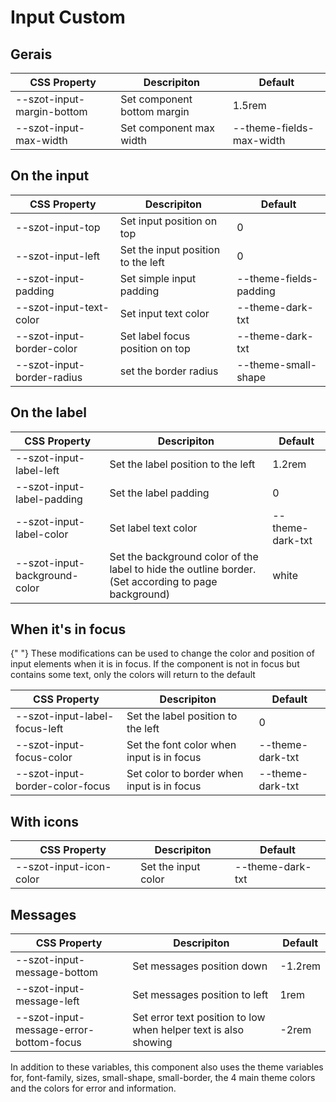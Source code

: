 <!-- Badge.stories.mdx -->



<Meta title="Components/FormFields/Input/Custom" />

# Input Custom

## Gerais

| CSS Property               | Descripiton                 | Default                  |
| -------------------------- | --------------------------- | ------------------------ |
| --szot-input-margin-bottom | Set component bottom margin | 1.5rem                   |
| --szot-input-max-width     | Set component max width     | --theme-fields-max-width |

## On the input

| CSS Property               | Descripiton                        | Default                |
| -------------------------- | ---------------------------------- | ---------------------- |
| --szot-input-top           | Set input position on top          | 0                      |
| --szot-input-left          | Set the input position to the left | 0                      |
| --szot-input-padding       | Set simple input padding           | --theme-fields-padding |
| --szot-input-text-color    | Set input text color               | --theme-dark-txt       |
| --szot-input-border-color  | Set label focus position on top    | --theme-dark-txt       |
| --szot-input-border-radius | set the border radius              | --theme-small-shape    |

## On the label

| CSS Property                  | Descripiton                                                                                          | Default          |
| ----------------------------- | ---------------------------------------------------------------------------------------------------- | ---------------- |
| --szot-input-label-left       | Set the label position to the left                                                                   | 1.2rem           |
| --szot-input-label-padding    | Set the label padding                                                                                | 0                |
| --szot-input-label-color      | Set label text color                                                                                 | --theme-dark-txt |
| --szot-input-background-color | Set the background color of the label to hide the outline border. (Set according to page background) | white            |

## When it's in focus

<p>
  {" "}
  These modifications can be used to change the color and position of input
  elements when it is in focus. If the component is not in focus but contains
  some text, only the colors will return to the default
</p>

| CSS Property                    | Descripiton                                | Default          |
| ------------------------------- | ------------------------------------------ | ---------------- |
| --szot-input-label-focus-left   | Set the label position to the left         | 0                |
| --szot-input-focus-color        | Set the font color when input is in focus  | --theme-dark-txt |
| --szot-input-border-color-focus | Set color to border when input is in focus | --theme-dark-txt |

## With icons

| CSS Property            | Descripiton         | Default          |
| ----------------------- | ------------------- | ---------------- |
| --szot-input-icon-color | Set the input color | --theme-dark-txt |

## Messages

| CSS Property                            | Descripiton                                                     | Default |
| --------------------------------------- | --------------------------------------------------------------- | ------- |
| --szot-input-message-bottom             | Set messages position down                                      | -1.2rem |
| --szot-input-message-left               | Set messages position to left                                   | 1rem    |
| --szot-input-message-error-bottom-focus | Set error text position to low when helper text is also showing | -2rem   |

<p>
  In addition to these variables, this component also uses the theme variables
  for, font-family, sizes, small-shape, small-border, the 4 main theme colors
  and the colors for error and information.
</p>
